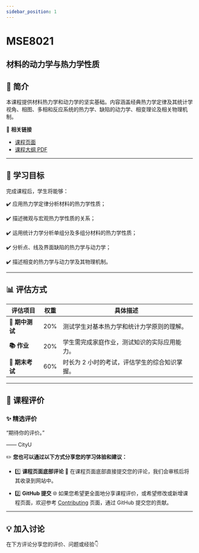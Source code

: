 ```yaml
---
sidebar_position: 1
---
```


# MSE8021
## 材料的动力学与热力学性质

## **📘 简介**
本课程提供材料热力学和动力学的坚实基础。内容涵盖经典热力学定律及其统计学视角、相图、多相和反应系统的热力学、缺陷的动力学、相变理论及相关物理机制。

🔗 **相关链接**
- [课程页面](https://www.cityu.edu.hk/catalogue/pg/202425/course/MSE8021.htm)
- [课程大纲 PDF](https://www.cityu.edu.hk/catalogue/pg/202425/course/MSE8021.pdf)

---

## **🎯 学习目标**

完成课程后，学生将能够：

✔️ 应用热力学定律分析材料的热力学性质；

✔️ 描述微观与宏观热力学性质的关系；

✔️ 运用统计力学分析单组分及多组分材料的热力学性质；

✔️ 分析点、线及界面缺陷的热力学与动力学；

✔️ 描述相变的热力学与动力学及其物理机制。

---

## **📊 评估方式**

| **评估项目**          | **权重** | **具体描述**                                                                                       |
|----------------------|---------|---------------------------------------------------------------------------------------------------|
| **📖 期中测试**        | 20%     | 测试学生对基本热力学和统计力学原则的理解。                                                         |
| **📚 作业**           | 20%     | 学生需完成家庭作业，测试知识的实际应用能力。                                                       |
| **📖 期末考试**        | 60%     | 时长为 2 小时的考试，评估学生的综合知识掌握。                                                     |

---

## **💬 课程评价**

### ✨ **精选评价**
<div className={commentStyles.commentBox}>
    <p className={commentStyles.commentText}>
        “期待你的评价。”
    </p>
    <p className={commentStyles.commentAuthor}>—— CityU</p>
</div>

✏️ **您也可以通过以下方式分享您的学习体验和建议：**

- 1️⃣ **课程页面底部评论**
💬 在课程页面底部直接提交您的评论，我们会审核后将其收录到网站中。

- 2️⃣ **GitHub 提交**
🌐 如果您希望更全面地分享课程评价，或希望修改或新增课程页面，欢迎参考 [Contributing](https://penjc.github.io/cityU-navigator/contributing) 页面，通过 GitHub 提交您的贡献。

---

## **💡 加入讨论**

在下方评论分享您的评价、问题或经验👇
<Utterances />
